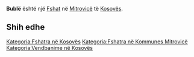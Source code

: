 {{Fshat në Kosovës
 | Emri                = Bublë
| sqi_D_name = Bublë
| sqi_D_FULL_NAME_RO = Bublë
| sqi_D_FULL_NAME_ND_RO = Buble
| sqi_D_SORT_NAME_RG = BUBLE
| sqi_D_FULL_NAME_RG = Bublë
| sqi_D_FULL_NAME_ND_RG = Buble
| sqi_V_name = Bubë
| sqi_V_FULL_NAME_RO = Bubë Bubël
| sqi_V_FULL_NAME_ND_RO = Bube Bubel
| sqi_V_SORT_NAME_RG = BUBE BUBEL
| sqi_V_FULL_NAME_RG = Bubë Bubël
| sqi_V_FULL_NAME_ND_RG = Bube Bubel
| srp_N_name = Bublje
| srp_N_FULL_NAME_RO = Bublje
| srp_N_FULL_NAME_ND_RO = Bublje
| srp_N_SORT_NAME_RG = BUBLJE
| srp_N_FULL_NAME_RG = Bublje
| srp_N_FULL_NAME_ND_RG = Bublje
| srp_NS_name = Бубље
| srp_NS_FULL_NAME_RO = Бубље
| srp_NS_FULL_NAME_ND_RO = Бубље
| srp_NS_SORT_NAME_RG = БУБЉЕ
| srp_NS_FULL_NAME_RG = Бубље
| srp_NS_FULL_NAME_ND_RG = Бубље
| std_V_name = Buble
| std_V_FULL_NAME_RO = Buble Bubli
| std_V_FULL_NAME_ND_RO = Buble Bubli
| std_V_SORT_NAME_RG = BUBLE BUBLI
| std_V_FULL_NAME_RG = Buble Bubli
| std_V_FULL_NAME_ND_RG = Buble Bubli

 | Emri (Rasa dhanore) = 
 | Figura              = 
 | Shteti              = Kosovo
 | Komuna              = Mitrovicë
 | Kodi postar         = 
 | Sipërfaqja          = 

 | Popullsia           = 

 | Regj. i popullsisë  = 
 | Dend. e popullsisë  = 
 | Faqja zyrtare       = 
 <!--- Koordinatat ----> 
 | Gjerësia            = 42.523611
 | Gjatësia            = 20.652222
 | Lartësia            = 
}}
'''Bublë''' është një [[Fshat]] në [[Mitrovicë]] të [[Kosovës]].

<!-- == Gjeografia == -->
<!-- == Historia == -->
<!-- == Demografia == -->
== Shih edhe ==
{{Komuna Mitrovicë}}
{{Kosovo-Administrata-Cung}}

[[Kategoria:Fshatra në Kosovës]]
[[Kategoria:Fshatra në Kommunes Mitrovicë]]
[[Kategoria:Vendbanime në Kosovës]]
